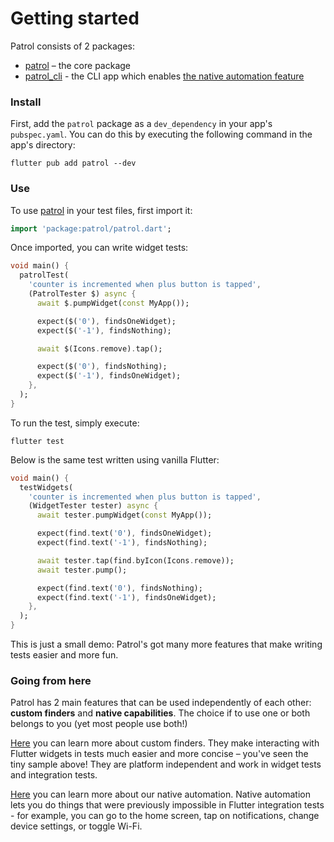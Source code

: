 # Getting started

Patrol consists of 2 packages:

- [patrol] – the core package
- [patrol_cli] - the CLI app which enables [the native automation
  feature][native_capabilities]

### Install

First, add the `patrol` package as a `dev_dependency` in your app's
`pubspec.yaml`. You can do this by executing the following command in the app's
directory:

```console
flutter pub add patrol --dev
```

### Use

To use [patrol] in your test files, first import it:

```dart
import 'package:patrol/patrol.dart';
```

Once imported, you can write widget tests:

```dart
void main() {
  patrolTest(
    'counter is incremented when plus button is tapped',
    (PatrolTester $) async {
      await $.pumpWidget(const MyApp());

      expect($('0'), findsOneWidget);
      expect($('-1'), findsNothing);

      await $(Icons.remove).tap();

      expect($('0'), findsNothing);
      expect($('-1'), findsOneWidget);
    },
  );
}
```

To run the test, simply execute:

```console
flutter test
```

Below is the same test written using vanilla Flutter:

```dart
void main() {
  testWidgets(
    'counter is incremented when plus button is tapped',
    (WidgetTester tester) async {
      await tester.pumpWidget(const MyApp());

      expect(find.text('0'), findsOneWidget);
      expect(find.text('-1'), findsNothing);

      await tester.tap(find.byIcon(Icons.remove));
      await tester.pump();

      expect(find.text('0'), findsNothing);
      expect(find.text('-1'), findsOneWidget);
    },
  );
}
```

This is just a small demo: Patrol's got many more features that make writing
tests easier and more fun.

### Going from here

Patrol has 2 main features that can be used independently of each other:
**custom finders** and **native capabilities**. The choice if to use one or both
belongs to you (yet most people use both!)

[Here][custom_finders] you can learn more about custom finders. They make
interacting with Flutter widgets in tests much easier and more concise – you've
seen the tiny sample above! They are platform independent and work in widget
tests and integration tests.

[Here][native_capabilities] you can learn more about our native automation.
Native automation lets you do things that were previously impossible in Flutter
integration tests - for example, you can go to the home screen, tap on
notifications, change device settings, or toggle Wi-Fi.

[patrol]: https://pub.dev/packages/patrol
[patrol_cli]: https://pub.dev/packages/patrol_cli
[custom_finders]: /custom-finders/overview
[native_capabilities]: /native/overview
